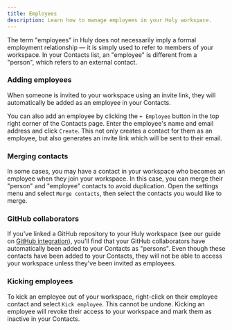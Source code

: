 ```yaml
---
title: Employees
description: Learn how to manage employees in your Huly workspace.
---
```


The term "employees" in Huly does not necessarily imply a formal employment relationship — it is simply used to refer to members of your workspace. In your Contacts list, an "employee" is different from a "person", which refers to an external contact.

### Adding employees

When someone is invited to your workspace using an invite link, they will automatically be added as an employee in your Contacts.

You can also add an employee by clicking the `+ Employee` button in the top right corner of the Contacts page. Enter the employee's name and email address and click `Create`. This not only creates a contact for them as an employee, but also generates an invite link which will be sent to their email.

### Merging contacts

In some cases, you may have a contact in your workspace who becomes an employee when they join your workspace. In this case, you can merge their "person" and "employee" contacts to avoid duplication. Open the settings menu and select `Merge contacts`, then select the contacts you would like to merge.

### GitHub collaborators

If you've linked a GitHub repository to your Huly workspace (see our guide on [GitHub integration](/integrations/github)), you'll find that your GitHub collaborators have automatically been added to your Contacts as "persons". Even though these contacts have been added to your Contacts, they will not be able to access your workspace unless they've been invited as employees.

### Kicking employees

To kick an employee out of your workspace, right-click on their employee contact and select `Kick employee`. This cannot be undone. Kicking an employee will revoke their access to your workspace and mark them as inactive in your Contacts.
